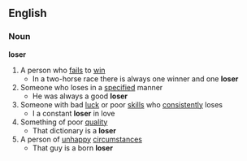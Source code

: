 ==English==
===Noun===
'''loser'''
#A person who [[fail]]s to [[win]]
#* In a two-horse race there is always one winner and one '''loser'''
#Someone who loses in a [[specified]] manner
#* He was always a good '''loser'''
#Someone with bad [[luck]] or poor [[skill]]s who [[consistently]] loses
#* I a constant '''loser''' in love
#Something of poor [[quality]]
#* That dictionary is a '''loser'''
#A person of [[unhappy]] [[circumstances]]
#* That guy is a born '''loser'''